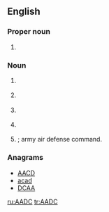 ==English==

===Proper noun===
{{en-proper noun}}

# {{initialism of|{{w|American Association of Dental Consultants}}|lang=en}}

===Noun===
{{en-noun}}

# {{context|military|lang=en}} {{initialism of|area air defense commander|lang=en}}
# {{context|military|lang=en}} {{initialism of|air aide-de-camp|lang=en}}
# {{context|military|lang=en}} {{initialism of|anti-aircraft defense commander|lang=en}}
# {{context|military|lang=en}} {{initialism of|area air defense commander|lang=en}}
# {{context|military|lang=en}} {{initialism of|army air defense commander|lang=en}}; army air defense command.

===Anagrams===
* [[AACD#English|AACD]]
* [[acad#English|acad]]
* [[DCAA#English|DCAA]]

[[ru:AADC]]
[[tr:AADC]]